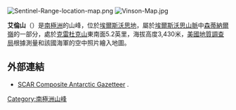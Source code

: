 [[Image:Sentinel-Range-location-map.png|thumb]]
[[Image:Vinson-Map.jpg|thumb]]

{{Coord|78|41|46|S|85|01|10|W||display=title}}

'''艾倫山'''（{{lang-en|Mount Allen}}）是[[南極洲|南極洲]]的山峰，位於[[埃爾斯沃思地|埃爾斯沃思地]]，屬於[[埃爾斯沃思山脈|埃爾斯沃思山脈]]中[[森蒂納爾嶺|森蒂納爾嶺]]的一部分，處於[[克雷杜克山|克雷杜克山]]東南面5.2英里，海拔高度3,430米，[[美國地質調查局|美國地質調查局]]根據測量和該國海軍的空中照片繪入地圖。

==外部連結==
* [http://data.aad.gov.au/aadc/gaz/scar/ SCAR Composite Antarctic Gazetteer] {{WebCite|url=https://www.webcitation.org/5ug2CfC7m?url=http://data.aad.gov.au/aadc/gaz/scar/ |date=20101202140255 |dateformat=iso }}.

{{DEFAULTSORT:Mount Allen}}
[[Category:南極洲山峰|Category:南極洲山峰]]


{{EllsworthLand-geo-stub}}
